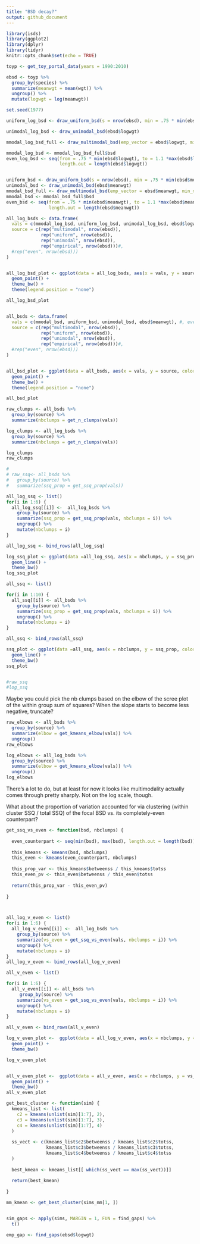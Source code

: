 ```yaml
---
title: "BSD decay?"
output: github_document
---
```


```r
library(isds)
library(ggplot2)
library(dplyr)
library(tidyr)
knitr::opts_chunk$set(echo = TRUE)

toyp <- get_toy_portal_data(years = 1990:2010)

ebsd <- toyp %>%
  group_by(species) %>%
  summarize(meanwgt = mean(wgt)) %>%
  ungroup() %>%
  mutate(logwgt = log(meanwgt))

set.seed(1977)

uniform_log_bsd <- draw_uniform_bsd(s = nrow(ebsd), min = .75 * min(ebsd$logwgt), max = 1.1 *max(ebsd$logwgt))

unimodal_log_bsd <- draw_unimodal_bsd(ebsd$logwgt)

mmodal_log_bsd_full <- draw_multimodal_bsd(emp_vector = ebsd$logwgt, min_sd_coeff = .5, max_sd_coeff = .5)

mmodal_log_bsd <- mmodal_log_bsd_full$bsd
even_log_bsd <- seq(from = .75 * min(ebsd$logwgt), to = 1.1 *max(ebsd$logwgt),
                    length.out = length(ebsd$logwgt))


uniform_bsd <- draw_uniform_bsd(s = nrow(ebsd), min = .75 * min(ebsd$meanwgt), max = 1.1 * max(ebsd$meanwgt))
unimodal_bsd <- draw_unimodal_bsd(ebsd$meanwgt)
mmodal_bsd_full <- draw_multimodal_bsd(emp_vector = ebsd$meanwgt, min_mode_gap = 20, min_sd_coeff = .5, max_sd_coeff = .5)
mmodal_bsd <- mmodal_bsd_full$bsd
even_bsd <- seq(from = .75 * min(ebsd$meanwgt), to = 1.1 *max(ebsd$meanwgt),
                length.out = length(ebsd$meanwgt))
```


```r

all_log_bsds <- data.frame(
  vals = c(mmodal_log_bsd, uniform_log_bsd, unimodal_log_bsd, ebsd$logwgt), #, even_log_bsd),
  source = c(rep("multimodal", nrow(ebsd)),
             rep("uniform", nrow(ebsd)), 
             rep("unimodal", nrow(ebsd)),
             rep("empirical", nrow(ebsd)))#,
  #rep("even", nrow(ebsd)))
)


all_log_bsd_plot <- ggplot(data = all_log_bsds, aes(x = vals, y = source, color = source)) +
  geom_point() +
  theme_bw() +
  theme(legend.position = "none")

all_log_bsd_plot


all_bsds <- data.frame(
  vals = c(mmodal_bsd, uniform_bsd, unimodal_bsd, ebsd$meanwgt), #, even_bsd),
  source = c(rep("multimodal", nrow(ebsd)),
             rep("uniform", nrow(ebsd)), 
             rep("unimodal", nrow(ebsd)),
             rep("empirical", nrow(ebsd)))#,
  #rep("even", nrow(ebsd)))
)


all_bsd_plot <- ggplot(data = all_bsds, aes(x = vals, y = source, color = source)) +
  geom_point() +
  theme_bw() +
  theme(legend.position = "none")

all_bsd_plot


```

```r

raw_clumps <- all_bsds %>%
  group_by(source) %>%
  summarize(nbclumps = get_n_clumps(vals))

log_clumps <- all_log_bsds %>%
  group_by(source) %>%
  summarize(nbclumps = get_n_clumps(vals))

log_clumps
raw_clumps

```

```r
# 
# raw_ssq<- all_bsds %>%
#   group_by(source) %>%
#   summarize(ssq_prop = get_ssq_prop(vals))

all_log_ssq <- list() 
for(i in 1:6) {
  all_log_ssq[[i]] <-  all_log_bsds %>%
    group_by(source) %>%
    summarize(ssq_prop = get_ssq_prop(vals, nbclumps = i)) %>%
    ungroup() %>%
    mutate(nbclumps = i)
}

all_log_ssq <- bind_rows(all_log_ssq)

log_ssq_plot <- ggplot(data =all_log_ssq, aes(x = nbclumps, y = ssq_prop, color = source)) + 
  geom_line() +
  theme_bw()
log_ssq_plot

all_ssq <- list() 

for(i in 1:10) {
  all_ssq[[i]] <- all_bsds %>%
    group_by(source) %>%
    summarize(ssq_prop = get_ssq_prop(vals, nbclumps = i)) %>%
    ungroup() %>%
    mutate(nbclumps = i)
}

all_ssq <- bind_rows(all_ssq)

ssq_plot <- ggplot(data =all_ssq, aes(x = nbclumps, y = ssq_prop, color = source)) + 
  geom_line() +
  theme_bw()
ssq_plot


#raw_ssq
#log_ssq

```


Maybe you could pick the nb clumps based on the elbow of the scree plot of the within group sum of squares?
When the slope starts to become less negative, truncate?

```r
raw_elbows <- all_bsds %>%
  group_by(source) %>%
  summarize(elbow = get_kmeans_elbow(vals)) %>%
  ungroup()
raw_elbows

log_elbows <- all_log_bsds %>%
  group_by(source) %>%
  summarize(elbow = get_kmeans_elbow(vals)) %>%
  ungroup()
log_elbows

```



There's a lot to do, but at least for now it looks like multimodality actually comes through pretty sharply. Not on the log scale, though.


What about the proportion of variation accounted for via clustering (within cluster SSQ / total SSQ) of the focal BSD vs. its completely-even counterpart? 


```r

get_ssq_vs_even <- function(bsd, nbclumps) {
  
  even_counterpart <- seq(min(bsd), max(bsd), length.out = length(bsd))
  
  this_kmeans <- kmeans(bsd, nbclumps)
  this_even <- kmeans(even_counterpart, nbclumps)
  
  this_prop_var <- this_kmeans$betweenss / this_kmeans$totss
  this_even_pv <- this_even$betweenss / this_even$totss
  
  return(this_prop_var - this_even_pv)
  
}



all_log_v_even <- list() 
for(i in 1:6) {
  all_log_v_even[[i]] <-  all_log_bsds %>%
    group_by(source) %>%
    summarize(vs_even = get_ssq_vs_even(vals, nbclumps = i)) %>%
    ungroup() %>%
    mutate(nbclumps = i)
}
all_log_v_even <- bind_rows(all_log_v_even)

all_v_even <- list()

for(i in 1:6) {
  all_v_even[[i]] <- all_bsds %>%
     group_by(source) %>%
    summarize(vs_even = get_ssq_vs_even(vals, nbclumps = i)) %>%
    ungroup() %>%
    mutate(nbclumps = i)
}

all_v_even <- bind_rows(all_v_even)

log_v_even_plot <-  ggplot(data = all_log_v_even, aes(x = nbclumps, y = vs_even, color = source)) +
  geom_point() +
  theme_bw() 

log_v_even_plot


all_v_even_plot <-  ggplot(data = all_v_even, aes(x = nbclumps, y = vs_even, color = source)) +
  geom_point() +
  theme_bw() 
all_v_even_plot
```





```r


get_best_cluster <- function(sim) {
  kmeans_list <- list(
    c2 = kmeans(unlist(sim)[1:7], 2),
    c3 = kmeans(unlist(sim)[1:7], 3),
    c4 = kmeans(unlist(sim)[1:7], 4)
  )
  
  ss_vect <- c(kmeans_list$c2$betweenss / kmeans_list$c2$totss,
               kmeans_list$c3$betweenss / kmeans_list$c3$totss,
               kmeans_list$c4$betweenss / kmeans_list$c4$totss
  )
  
  best_kmean <- kmeans_list[[ which(ss_vect == max(ss_vect))]]
  
  return(best_kmean)
  
}

mm_kmean <- get_best_cluster(sims_mm[1, ])


sim_gaps <- apply(sims, MARGIN = 1, FUN = find_gaps) %>%
  t()

emp_gap <- find_gaps(ebsd$logwgt)
```
